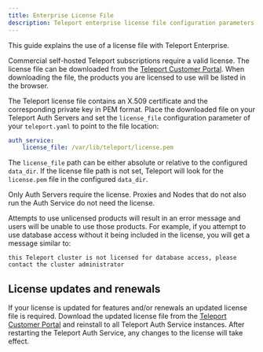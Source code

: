 ```yaml
---
title: Enterprise License File
description: Teleport enterprise license file configuration parameters and requirements
---
```


This guide explains the use of a license file with Teleport Enterprise.

Commercial self-hosted Teleport subscriptions require a valid license. The
license file can be downloaded from the [Teleport Customer
Portal](https://dashboard.gravitational.com/web/login). When downloading the
file, the products you are licensed to use will be listed in the browser.

The Teleport license file contains an X.509 certificate and the corresponding
private key in PEM format. Place the downloaded file on your Teleport Auth
Servers and set the `license_file` configuration parameter of your
`teleport.yaml` to point to the file location:

```yaml
auth_service:
    license_file: /var/lib/teleport/license.pem
```

The `license_file` path can be either absolute or relative to the configured
`data_dir`. If the license file path is not set, Teleport will look for the
`license.pem` file in the configured `data_dir`.

Only Auth Servers require the license. Proxies and Nodes that do not also run the Auth Service do not need the license.  
    
Attempts to use unlicensed products will result in an error message and users will be unable to use those products. For example, if you attempt to use database access without it being included in the license, you will get a message similar to:

```code
this Teleport cluster is not licensed for database access, please contact the cluster administrator
```

## License updates and renewals

If your license is updated for features and/or renewals an updated license file is required.  Download the updated license file
from the [Teleport Customer
Portal](https://dashboard.gravitational.com/web/login) and reinstall to all Teleport Auth Service instances.
After restarting the Teleport Auth Service, any changes to the license will take effect.

